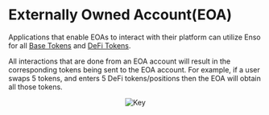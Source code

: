 
# Externally Owned Account(EOA)

Applications that enable EOAs to interact with their platform can utilize Enso for all [Base Tokens](../tokens/baseTokens) and [DeFi Tokens](../tokens/defiTokens).

All interactions that are done from an EOA account will result in the corresponding tokens being sent to the EOA account. For example, if a user swaps 5 tokens, and enters 5 DeFi tokens/positions then the EOA will obtain all those tokens.

<center><Image src={eoa_img} alt="Key" width={500} height={500} /></center>